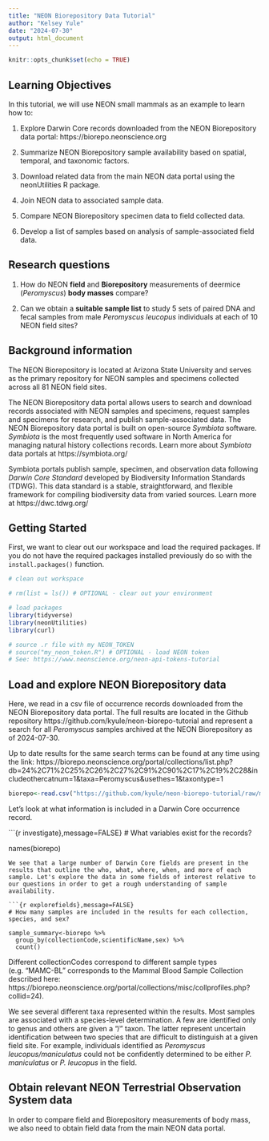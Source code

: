 ```yaml
---
title: "NEON Biorepository Data Tutorial"
author: "Kelsey Yule"
date: "2024-07-30"
output: html_document
---
```


```r
knitr::opts_chunk$set(echo = TRUE)
```

## Learning Objectives

In this tutorial, we will use NEON small mammals as an example to learn how to: 

1. Explore Darwin Core records downloaded from the NEON Biorepository data portal: https://biorepo.neonscience.org

2. Summarize NEON Biorepository sample availability based on spatial, temporal, and taxonomic factors.

3. Download related data from the main NEON data portal using the neonUtilities R package.

3. Join NEON data to associated sample data.

4. Compare NEON Biorepository specimen data to field collected data.

5. Develop a list of samples based on analysis of sample-associated field data.

## Research questions

1. How do NEON **field** and **Biorepository** measurements of deermice (_Peromyscus_) **body masses** compare?

2. Can we obtain a **suitable sample list** to study 5 sets of paired DNA and fecal samples from male _Peromyscus leucopus_ individuals at each of 10 NEON field sites?

## Background information

The NEON Biorepository is located at Arizona State University and serves as the primary repository for NEON samples and specimens collected across all 81 NEON field sites. 

The NEON Biorepository data portal allows users to search and download records associated with NEON samples and specimens, request samples and specimens for research, and publish sample-associated data. The NEON Biorepository data portal is built on open-source *Symbiota* software. *Symbiota* is the most frequently used software in North America for managing natural history collections records. Learn more about *Symbiota* data portals at https://symbiota.org/

Symbiota portals publish sample, specimen, and observation data following *Darwin Core Standard* developed by Biodiversity Information Standards (TDWG). This data standard is a stable, straightforward, and flexible framework for compiling biodiversity data from varied sources. Learn more at https://dwc.tdwg.org/

## Getting Started

First, we want to clear out our workspace and load the required packages. If you do not have the required packages installed previously do so with the `install.packages()` function.

```r
# clean out workspace

# rm(list = ls()) # OPTIONAL - clear out your environment

# load packages
library(tidyverse)
library(neonUtilities)
library(curl)

# source .r file with my NEON_TOKEN
# source("my_neon_token.R") # OPTIONAL - load NEON token
# See: https://www.neonscience.org/neon-api-tokens-tutorial

```

## Load and explore NEON Biorepository data

Here, we read in a csv file of occurrence records downloaded from the NEON Biorepository data portal. The full results are located in the Github repository https://github.com/kyule/neon-biorepo-tutorial and represent a search for all _Peromyscus_ samples archived at the NEON Biorepository as of 2024-07-30.

Up to date results for the same search terms can be found at any time using the link: 
https://biorepo.neonscience.org/portal/collections/list.php?db=24%2C71%2C25%2C26%2C27%2C91%2C90%2C17%2C19%2C28&includeothercatnum=1&taxa=Peromyscus&usethes=1&taxontype=1

```r
biorepo<-read.csv("https://github.com/kyule/neon-biorepo-tutorial/raw/main/Peromyscus_20240730_DwCRecords/occurrences.csv")
```

Let's look at what information is included in a Darwin Core occurrence record.

```{r investigate},message=FALSE}
# What variables exist for the records?

names(biorepo)

```
We see that a large number of Darwin Core fields are present in the results that outline the who, what, where, when, and more of each sample. Let's explore the data in some fields of interest relative to our questions in order to get a rough understanding of sample availability.

```{r explorefields},message=FALSE}
# How many samples are included in the results for each collection, species, and sex?

sample_summary<-biorepo %>% 
  group_by(collectionCode,scientificName,sex) %>% 
  count()

```

Different collectionCodes correspond to different sample types (e.g. "MAMC-BL" corresponds to the Mammal Blood Sample Collection described here: https://biorepo.neonscience.org/portal/collections/misc/collprofiles.php?collid=24). 

We see several different taxa represented within the results. Most samples are associated with a species-level determination. A few are identified only to genus and others are given a "/" taxon. The latter represent uncertain identification between two species that are difficult to distinguish at a given field site. For example, individuals identified as _Peromyscus leucopus/maniculatus_ could not be confidently determined to be either _P. maniculatus_ or _P. leucopus_ in the field.

## Obtain relevant NEON Terrestrial Observation System data

In order to compare field and Biorepository measurements of body mass, we also need to obtain field data from the main NEON data portal.

